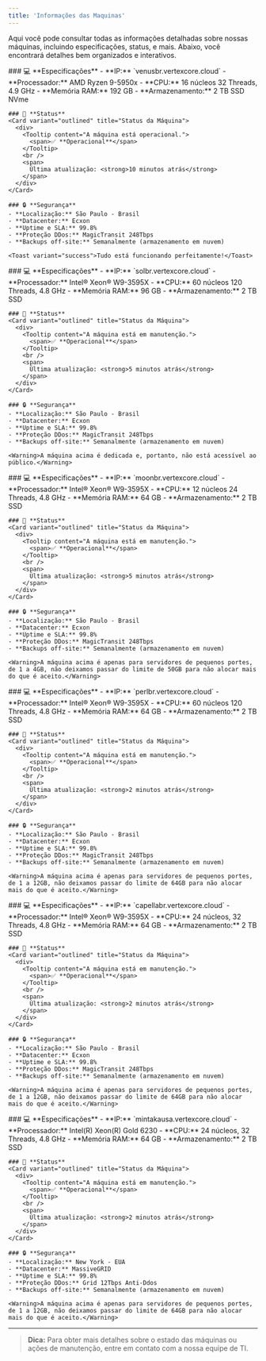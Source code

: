 ```yaml
---
title: 'Informações das Maquinas'
---
```


Aqui você pode consultar todas as informações detalhadas sobre nossas máquinas, incluindo especificações, status, e mais. Abaixo, você encontrará detalhes bem organizados e interativos.

<Tabs>
  <Tab title="Máquina BR - Venus">
    ### 💻 **Especificações**
    - **IP:** `venusbr.vertexcore.cloud`
    - **Processador:** AMD Ryzen 9-5950x
    - **CPU:** 16 núcleos 32 Threads, 4.9 GHz
    - **Memória RAM:** 192 GB
    - **Armazenamento:** 2 TB SSD NVme

    ### 🚀 **Status**
    <Card variant="outlined" title="Status da Máquina">
      <div>
        <Tooltip content="A máquina está operacional.">
          <span>✅ **Operacional**</span>
        </Tooltip>
        <br />
        <span>
          Última atualização: <strong>10 minutos atrás</strong>
        </span>
      </div>
    </Card>

    ### 🔒 **Segurança**
    - **Localização:** São Paulo - Brasil
    - **Datacenter:** Ecxon
    - **Uptime e SLA:** 99.8%
    - **Proteção DDos:** MagicTransit 248Tbps
    - **Backups off-site:** Semanalmente (armazenamento em nuvem)

    <Toast variant="success">Tudo está funcionando perfeitamente!</Toast>
  </Tab>

  <Tab title="Máquina BR - Sol">
    ### 💻 **Especificações**
    - **IP:** `solbr.vertexcore.cloud`
    - **Processador:** Intel® Xeon® W9-3595X
    - **CPU:** 60 núcleos 120 Threads, 4.8 GHz
    - **Memória RAM:** 96 GB
    - **Armazenamento:** 2 TB SSD

    ### 🚀 **Status**
    <Card variant="outlined" title="Status da Máquina">
      <div>
        <Tooltip content="A máquina está em manutenção.">
          <span>✅ **Operacional**</span>
        </Tooltip>
        <br />
        <span>
          Última atualização: <strong>5 minutos atrás</strong>
        </span>
      </div>
    </Card>

    ### 🔒 **Segurança**
    - **Localização:** São Paulo - Brasil
    - **Datacenter:** Ecxon
    - **Uptime e SLA:** 99.8%
    - **Proteção DDos:** MagicTransit 248Tbps
    - **Backups off-site:** Semanalmente (armazenamento em nuvem)

    <Warning>A máquina acima é dedicada e, portanto, não está acessível ao público.</Warning>
  </Tab>

  <Tab title="Máquina BR - Moon">
    ### 💻 **Especificações**
    - **IP:** `moonbr.vertexcore.cloud`
    - **Processador:** Intel® Xeon® W9-3595X
    - **CPU:** 12 núcleos 24 Threads, 4.8 GHz
    - **Memória RAM:** 64 GB
    - **Armazenamento:** 2 TB SSD

    ### 🚀 **Status**
    <Card variant="outlined" title="Status da Máquina">
      <div>
        <Tooltip content="A máquina está em manutenção.">
          <span>✅ **Operacional**</span>
        </Tooltip>
        <br />
        <span>
          Última atualização: <strong>5 minutos atrás</strong>
        </span>
      </div>
    </Card>

    ### 🔒 **Segurança**
    - **Localização:** São Paulo - Brasil
    - **Datacenter:** Ecxon
    - **Uptime e SLA:** 99.8%
    - **Proteção DDos:** MagicTransit 248Tbps
    - **Backups off-site:** Semanalmente (armazenamento em nuvem)

    <Warning>A máquina acima é apenas para servidores de pequenos portes, de 1 a 4GB, não deixamos passar do limite de 50GB para não alocar mais do que é aceito.</Warning>
  </Tab>

  <Tab title="Máquina BR - Perl">
    ### 💻 **Especificações**
    - **IP:** `perlbr.vertexcore.cloud`
    - **Processador:** Intel® Xeon® W9-3595X
    - **CPU:** 60 núcleos 120 Threads, 4.8 GHz
    - **Memória RAM:** 64 GB
    - **Armazenamento:** 2 TB SSD

    ### 🚀 **Status**
    <Card variant="outlined" title="Status da Máquina">
      <div>
        <Tooltip content="A máquina está em manutenção.">
          <span>✅ **Operacional**</span>
        </Tooltip>
        <br />
        <span>
          Última atualização: <strong>2 minutos atrás</strong>
        </span>
      </div>
    </Card>

    ### 🔒 **Segurança**
    - **Localização:** São Paulo - Brasil
    - **Datacenter:** Ecxon
    - **Uptime e SLA:** 99.8%
    - **Proteção DDos:** MagicTransit 248Tbps
    - **Backups off-site:** Semanalmente (armazenamento em nuvem)

    <Warning>A máquina acima é apenas para servidores de pequenos portes, de 1 a 12GB, não deixamos passar do limite de 64GB para não alocar mais do que é aceito.</Warning>
  </Tab>

  <Tab title="Máquina BR - Capella">
    ### 💻 **Especificações**
    - **IP:** `capellabr.vertexcore.cloud`
    - **Processador:** Intel® Xeon® W9-3595X
    - **CPU:** 24 núcleos, 32 Threads, 4.8 GHz
    - **Memória RAM:** 64 GB
    - **Armazenamento:** 2 TB SSD

    ### 🚀 **Status**
    <Card variant="outlined" title="Status da Máquina">
      <div>
        <Tooltip content="A máquina está em manutenção.">
          <span>✅ **Operacional**</span>
        </Tooltip>
        <br />
        <span>
          Última atualização: <strong>2 minutos atrás</strong>
        </span>
      </div>
    </Card>

    ### 🔒 **Segurança**
    - **Localização:** São Paulo - Brasil
    - **Datacenter:** Ecxon
    - **Uptime e SLA:** 99.8%
    - **Proteção DDos:** MagicTransit 248Tbps
    - **Backups off-site:** Semanalmente (armazenamento em nuvem)

    <Warning>A máquina acima é apenas para servidores de pequenos portes, de 1 a 12GB, não deixamos passar do limite de 64GB para não alocar mais do que é aceito.</Warning>
  </Tab>

  <Tab title="Máquina USA - Mintaka">
    ### 💻 **Especificações**
    - **IP:** `mintakausa.vertexcore.cloud`
    - **Processador:** Intel(R) Xeon(R) Gold 6230
    - **CPU:** 24 núcleos, 32 Threads, 4.8 GHz
    - **Memória RAM:** 64 GB
    - **Armazenamento:** 2 TB SSD

    ### 🚀 **Status**
    <Card variant="outlined" title="Status da Máquina">
      <div>
        <Tooltip content="A máquina está em manutenção.">
          <span>✅ **Operacional**</span>
        </Tooltip>
        <br />
        <span>
          Última atualização: <strong>2 minutos atrás</strong>
        </span>
      </div>
    </Card>

    ### 🔒 **Segurança**
    - **Localização:** New York - EUA
    - **Datacenter:** MassiveGRID
    - **Uptime e SLA:** 99.8%
    - **Proteção DDos:** Grid 12Tbps Anti-Ddos
    - **Backups off-site:** Semanalmente (armazenamento em nuvem)

    <Warning>A máquina acima é apenas para servidores de pequenos portes, de 1 a 12GB, não deixamos passar do limite de 64GB para não alocar mais do que é aceito.</Warning>
  </Tab>
</Tabs>

---

> **Dica:** Para obter mais detalhes sobre o estado das máquinas ou ações de manutenção, entre em contato com a nossa equipe de TI.
